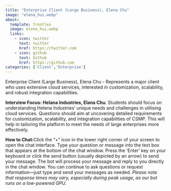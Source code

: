 ```yaml
---
title: "Enterprise Client (Large Business), Elena Chu"
image: "elena_hui.webp"
about:
  template: trestles
  image: elena_hui.webp
  links:
    - icon: twitter
      text: twitter
      href: https://twitter.com
    - icon: github
      text: Github
      href: https://github.com
categories: ['Client','Enterprise']
---
```

<script type="text/javascript" src="../../../scripts/available.js"></script>

Enterprise Client (Large Business), Elena Chu - Represents a major client who uses extensive cloud services, interested in customization, scalability, and robust integration capabilities.

**Interview Focus: Helana Industries, Elana Chu**. Students should focus on understanding Helena Industries' unique needs and challenges in utilising cloud services. Questions should aim at uncovering detailed requirements for customization, scalability, and integration capabilities of CSMP. This will help in tailoring the platform to meet the needs of large enterprises more effectively.


**How to Chat:**Click the "+" icon in the lower right corner of your screen to open the chat interface. Type your question or message into the text box that appears at the bottom of the chat window. Press the 'Enter' key on your keyboard or click the send button (usually depicted by an arrow) to send your message. The bot will process your message and reply to you directly in the chat window. You can continue to ask questions or request information—just type and send your messages as needed. *Please note that response times may vary, especially during peak usage, as our bot runs on a low-powered GPU.*

<!--
Paste this script at the bottom of your HTML before the </body> tag.
See more style and config options on our docs
https://github.com/Mintplex-Labs/anything-llm/tree/master/embed/README.md
-->
<script
  data-embed-id="23babe57-ca59-4d0e-8bc9-0206bf0f7b06"
  data-base-api-url="https://chat.serveur.au/api/embed"
  data-brand-image-url="https://cloudcore.serveur.au/assets/cloudcore_networks.png"
  data-assistant-name="Elena Hui"
  data-assistant-icon="elena_hui.webp"
  src="https://chat.serveur.au/embed/anythingllm-chat-widget.min.js">
</script>
<!-- AnythingLLM (https://useanything.com) -->
